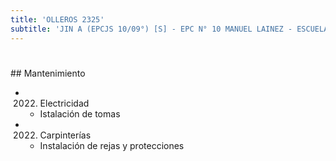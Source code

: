 ```yaml
---
title: 'OLLEROS 2325'
subtitle: 'JIN A (EPCJS 10/09°) [S] - EPC N° 10 MANUEL LAINEZ - ESCUELA DE MAESTROS ([A] 11)'
---
```


#


 ## Mantenimiento

*  (2022) Electricidad 
    + Istalación de tomas

*  (2022) Carpinterías 
    + Instalación de rejas y protecciones



